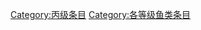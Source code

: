{{catmore1|[[WikiProject:魚類|WikiProject:魚類]]}}
{{Articles by Quality|topic=鱼类|project=鱼类|format=toc}}
{{emptycat}}

[[Category:丙级条目|Category:丙级条目]]
[[Category:各等级鱼类条目|Category:各等级鱼类条目]]